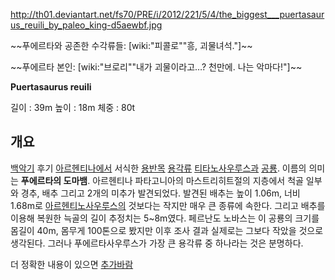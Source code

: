 http://th01.deviantart.net/fs70/PRE/i/2012/221/5/4/the_biggest___puertasaurus_reuili_by_paleo_king-d5aewbf.jpg

~~푸에르타와 공존한 수각류들: [wiki:"피콜로""흥, 괴물녀석."]~~

~~푸에르타 본인: [wiki:"브로리""내가 괴물이라고…? 천만에. 나는 악마다!"]~~

'''Puertasaurus reuili'''

길이 : 39m
높이 : 18m
체중 : 80t

== 개요 ==
[[백악기]] 후기 [[아르헨티나]]에서 서식한 [[용반목]] [[용각류]] [[티타노사우루스]]과 [[공룡]]. 이름의 의미는 '''푸에르타의 도마뱀'''. 아르헨티나 파타고니아의 마스트리히트절의 지층에서 척골 일부와 경추, 배추 그리고 2개의 미추가 발견되었다. 발견된 배추는 높이 1.06m, 너비 1.68m로 [[아르헨티노사우루스]]의 것보다는 작지만 매우 큰 종류에 속한다. 그리고 배추를 이용해 복원한 늑골의 길이 추정치는 5~8m였다. 페르난도 노바스는 이 공룡의 크기를 몸길이 40m, 몸무게 100톤으로 봤지만 이후 조사 결과 실제로는 그보다 작았을 것으로 생각된다. 그러나 푸에르타사우루스가 가장 큰 용각류 중 하나라는 것은 분명하다.

더 정확한 내용이 있으면 [[추가바람]]
